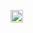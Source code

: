 [[Image:Ic check 36px.svg|20px|Check mark|alt=Yes|link=]]<SPAN STYLE="display:none">Y</SPAN><noinclude>

{{Documentation}}
</noinclude>